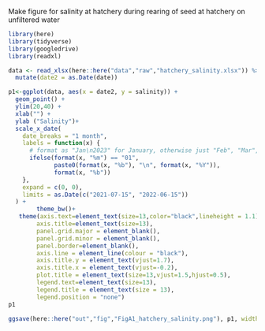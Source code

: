 Make figure for salinity at hatchery during rearing of seed at hatchery on unfiltered water

```r
library(here)
library(tidyverse)
library(googledrive)
library(readxl)
```

```r
data <- read_xlsx(here::here("data","raw","hatchery_salinity.xlsx")) %>%
  mutate(date2 = as.Date(date))
```

```r
p1<-ggplot(data, aes(x = date2, y = salinity)) + 
  geom_point() +
  ylim(20,40) +
  xlab("") +
  ylab ("Salinity")+ 
  scale_x_date(
    date_breaks = "1 month",
    labels = function(x) {
      # format as "Jan\n2023" for January, otherwise just "Feb", "Mar", etc.
      ifelse(format(x, "%m") == "01",
             paste0(format(x, "%b"), "\n", format(x, "%Y")),
             format(x, "%b"))
    },
    expand = c(0, 0),
    limits = as.Date(c("2021-07-15", "2022-06-15"))
  ) + 
        theme_bw()+
   theme(axis.text=element_text(size=13,color="black",lineheight = 1.1),
        axis.title=element_text(size=13),
        panel.grid.major = element_blank(),
        panel.grid.minor = element_blank(),
        panel.border=element_blank(),
        axis.line = element_line(colour = "black"),
        axis.title.y = element_text(vjust=1.7),
        axis.title.x = element_text(vjust=-0.2),
        plot.title = element_text(size=13,vjust=1.5,hjust=0.5),
        legend.text=element_text(size=13),
        legend.title = element_text(size = 13),
        legend.position = "none")
p1
```

```r
ggsave(here::here("out","fig","FigA1_hatchery_salinity.png"), p1, width = 8, height = 5, units = "in")
```

